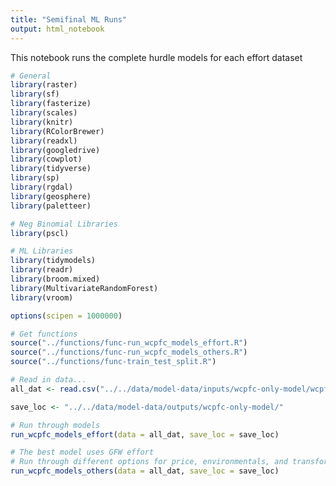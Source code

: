```yaml
---
title: "Semifinal ML Runs"
output: html_notebook
---
```


This notebook runs the complete hurdle models for each effort dataset

```r
# General
library(raster)
library(sf)
library(fasterize)
library(scales)
library(knitr)
library(RColorBrewer)
library(readxl)
library(googledrive)
library(cowplot)
library(tidyverse)
library(sp)
library(rgdal)
library(geosphere)
library(paletteer)

# Neg Binomial Libraries
library(pscl)

# ML Libraries
library(tidymodels)
library(readr)
library(broom.mixed)
library(MultivariateRandomForest)
library(vroom)

options(scipen = 1000000)

# Get functions
source("../functions/func-run_wcpfc_models_effort.R")
source("../functions/func-run_wcpfc_models_others.R")
source("../functions/func-train_test_split.R")
```

```r
# Read in data... 
all_dat <- read.csv("../../data/model-data/inputs/wcpfc-only-model/wcpfc_all.csv")

save_loc <- "../../data/model-data/outputs/wcpfc-only-model/"
```

```r
# Run through models 
run_wcpfc_models_effort(data = all_dat, save_loc = save_loc)

# The best model uses GFW effort
# Run through different options for price, environmentals, and transformations of the dependent variable
run_wcpfc_models_others(data = all_dat, save_loc = save_loc)
```